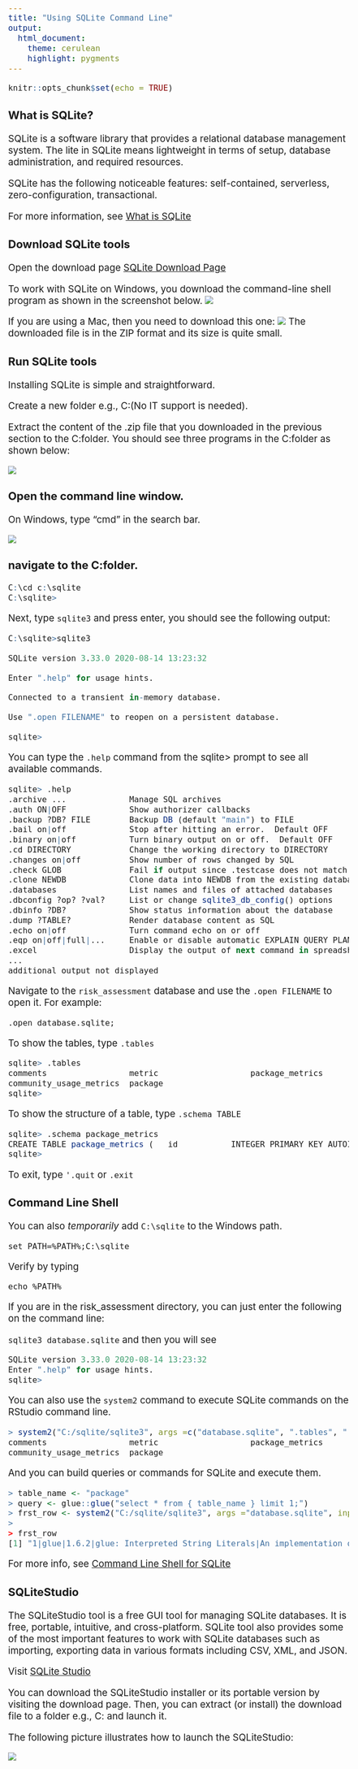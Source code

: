```yaml
---
title: "Using SQLite Command Line"
output:
  html_document:
    theme: cerulean
    highlight: pygments
---
```


<style type="text/css">
  body{
  font-size: 14pt;
  font-type: arial;
}
</style>


```r
knitr::opts_chunk$set(echo = TRUE)
```


### What is SQLite?

SQLite is a software library that provides a relational database management system. The lite in SQLite means lightweight in terms of setup, database administration, and required resources.

SQLite has the following noticeable features: self-contained, serverless, zero-configuration, transactional.

For more information, see [What is SQLite](https://www.sqlitetutorial.net/what-is-sqlite/)

### Download SQLite tools

Open the download page [SQLite Download Page](https://www.sqlite.org/download.html)

To work with SQLite on Windows, you download the command-line shell program as shown in the screenshot below.
  ![](images/SQLite_Precompiled_Binaries_Win.png)
  
If you are using a Mac, then you need to download this one:
  ![](images/SQLite_Precompiled_Binaries_Mac.png)
The downloaded file is in the ZIP format and its size is quite small.

### Run SQLite tools

Installing SQLite is simple and straightforward.

Create a new folder e.g., C:\sqlite (No IT support is needed). 

Extract the content of the .zip file that you downloaded in the previous section to the C:\sqlite folder. You should see three programs in the C:\sqlite folder as shown below:

 ![](images/SQLite_files.png)

### Open the command line window.  

On Windows, type "cmd" in the search bar.

 ![](images/Command_Prompt.png)

### navigate to the C:\sqlite folder.

```R
C:\cd c:\sqlite
C:\sqlite>
```

Next, type `sqlite3` and press enter, you should see the following output:

```R
C:\sqlite>sqlite3

SQLite version 3.33.0 2020-08-14 13:23:32

Enter ".help" for usage hints.

Connected to a transient in-memory database.

Use ".open FILENAME" to reopen on a persistent database.

sqlite>
```  

You can type the `.help` command from the sqlite> prompt to see all available commands.

```r
sqlite> .help
.archive ...             Manage SQL archives
.auth ON|OFF             Show authorizer callbacks
.backup ?DB? FILE        Backup DB (default "main") to FILE
.bail on|off             Stop after hitting an error.  Default OFF
.binary on|off           Turn binary output on or off.  Default OFF
.cd DIRECTORY            Change the working directory to DIRECTORY
.changes on|off          Show number of rows changed by SQL
.check GLOB              Fail if output since .testcase does not match
.clone NEWDB             Clone data into NEWDB from the existing database
.databases               List names and files of attached databases
.dbconfig ?op? ?val?     List or change sqlite3_db_config() options
.dbinfo ?DB?             Show status information about the database
.dump ?TABLE?            Render database content as SQL
.echo on|off             Turn command echo on or off
.eqp on|off|full|...     Enable or disable automatic EXPLAIN QUERY PLAN
.excel                   Display the output of next command in spreadsheet
...
additional output not displayed
```

Navigate to the `risk_assessment` database and use the `.open FILENAME` to open it.
For example:

`.open database.sqlite;`

To show the tables, type `.tables`

```r
sqlite> .tables
comments                 metric                   package_metrics
community_usage_metrics  package
sqlite>
```

To show the structure of a table, type `.schema TABLE`

```r
sqlite> .schema package_metrics
CREATE TABLE package_metrics (   id           INTEGER PRIMARY KEY AUTOINCREMENT,   package_id   INT,    metric_id    INT,   value        CHAR,   /* value == 'pkg_metric_error' indicates an error. */   /* value == NA indicates metric is not applicable for this package. */   weight       REAL,   FOREIGN KEY (package_id) REFERENCES package(id),   FOREIGN KEY (metric_id) REFERENCES metric(id));
sqlite>
```

To exit, type `'.quit` or `.exit`

### Command Line Shell

You can also *temporarily* add `C:\sqlite` to the Windows path.

`set PATH=%PATH%;C:\sqlite`

Verify by typing

`echo %PATH%`

If you are in the risk_assessment directory, you can just enter the following on the command line:

`sqlite3 database.sqlite`
and then you will see

```r
SQLite version 3.33.0 2020-08-14 13:23:32
Enter ".help" for usage hints.
sqlite> 
```

You can also use the `system2` command to execute SQLite commands on the RStudio command line.

```r
> system2("C:/sqlite/sqlite3", args =c("database.sqlite", ".tables", ".quit"))
comments                 metric                   package_metrics        
community_usage_metrics  package     
```

And you can build queries or commands for SQLite and execute them.

```r
> table_name <- "package"
> query <- glue::glue("select * from { table_name } limit 1;")
> frst_row <- system2("C:/sqlite/sqlite3", args ="database.sqlite", input = query, stdout = TRUE)
> 
> frst_row
[1] "1|glue|1.6.2|glue: Interpreted String Literals|An implementation of interpreted string literals, inspired by   Pythons Literal String Interpolation   <https://www.python.org/dev/peps/pep-0498/> and Docstrings   <https://www.python.org/dev/peps/pep-0257/> and Julias Triple-Quoted   String Literals   <https://docs.julialang.org/en/v1.3/manual/strings/#Triple-Quoted-String-Literals-1>.|Jennifer Bryan  <jenny at rstudio.com>|Jim Hester  [aut], Jennifer Bryan    [aut, cre], RStudio [cph, fnd]|MIT + file LICENSE|2022-02-24|0.11|||2022-02-24"
```

For more info, see [Command Line Shell for SQLite](https://sqlite.org/cli.html)

### SQLiteStudio

The SQLiteStudio tool is a free GUI tool for managing SQLite databases. It is free, portable, intuitive, and cross-platform. SQLite tool also provides some of the most important features to work with SQLite databases such as importing, exporting data in various formats including CSV, XML, and JSON.

Visit [SQLite Studio](https://sqlitestudio.pl/)

You can download the SQLiteStudio installer or its portable version by visiting the download page.  Then, you can extract (or install) the download file to a folder e.g., C:\sqlite\gui\ and launch it.

The following picture illustrates how to launch the SQLiteStudio:

 ![](images/SQLiteStudio.png)
